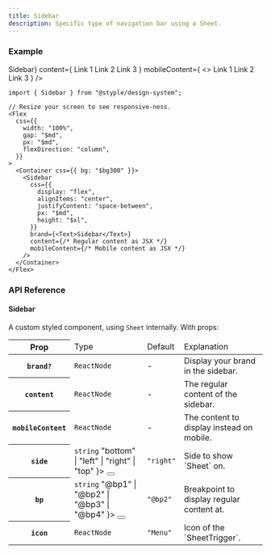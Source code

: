 ```yaml
---
title: Sidebar
description: Specific type of navigation bar using a Sheet.
---
```


### Example

<Preview>
  <Flex
    css={{
      width: "100%",
      gap: "$md",
      px: "$md",
      flexDirection: "column",
    }}
  >
    <Container css={{ bg: "$bg300" }}>
      <Sidebar
        css={{
          display: "flex",
          alignItems: "center",
          justifyContent: "space-between",
          px: "$md",
          height: "$xl",
        }}
        brand={<Text>Sidebar</Text>}
        content={
          <Flex css={{ height: "100%", alignItems: "center" }}>
            <NavLinkItem ghost href="/docs/components/sidebar">Link 1</NavLinkItem>
            <NavLinkItem ghost href="/">Link 2</NavLinkItem>
            <NavLinkItem ghost href="https://www.bitetap.com/">Link 3</NavLinkItem>
          </Flex>
        }
        mobileContent={
          <>
            <NavLinkItem ghost href="/docs/components/sidebar">Link 1</NavLinkItem>
            <NavLinkItem ghost href="/">Link 2</NavLinkItem>
            <NavLinkItem ghost href="https://www.bitetap.com/">Link 3</NavLinkItem>
          </>
        }
      />
    </Container>
  </Flex>
</Preview>

```tsx outline=true
import { Sidebar } from "@styple/design-system";

// Resize your screen to see responsive-ness.
<Flex
  css={{
    width: "100%",
    gap: "$md",
    px: "$md",
    flexDirection: "column",
  }}
>
  <Container css={{ bg: "$bg300" }}>
    <Sidebar
      css={{
        display: "flex",
        alignItems: "center",
        justifyContent: "space-between",
        px: "$md",
        height: "$xl",
      }}
      brand={<Text>Sidebar</Text>}
      content={/* Regular content as JSX */}
      mobileContent={/* Mobile content as JSX */} 
    />
  </Container>
</Flex>
```

### API Reference

#### Sidebar

A custom styled component, using `Sheet` internally. With props:

<Table>
  <Thead>
    <Tr>
      <Th>Prop</Th>
      <Td>Type</Td>
      <Td>Default</Td>
      <Td>Explanation</Td>
    </Tr>
  </Thead>
  <Tbody>
    <Tr>
      <Th>
        <Code>brand?</Code>
      </Th>
      <Td>
        <Code color="normal">ReactNode</Code>
      </Td>
      <Td>-</Td>
      <Td><Text>Display your brand in the sidebar.</Text></Td>
    </Tr>
    <Tr>
      <Th>
        <Code>content</Code>
      </Th>
      <Td>
        <Code color="normal">ReactNode</Code>
      </Td>
      <Td>-</Td>
      <Td><Text>The regular content of the sidebar.</Text></Td>
    </Tr>
    <Tr>
      <Th>
        <Code>mobileContent</Code>
      </Th>
      <Td>
        <Code color="normal">ReactNode</Code>
      </Td>
      <Td>-</Td>
      <Td><Text>The content to display instead on mobile.</Text></Td>
    </Tr>
    <Tr>
      <Th>
        <Code>side</Code>
      </Th>
      <Td>
        <Code color="normal">string</Code>
        <Popover content={
          <Code color="normal">"bottom" | "left" | "right" | "top"</Code>
        }>
          <Button highlight size="circle" css={{
            size: "24px",
            p: 0,
            ml: "$xs",
            lineHeight: 0
          }}><Info size={16} style={{ verticalAlign: "middle" }} /></Button>
        </Popover>
      </Td>
      <Td><Code color="normal">"right"</Code></Td>
      <Td><Text>Side to show `Sheet` on.</Text></Td>
    </Tr>
    <Tr>
      <Th>
        <Code>bp</Code>
      </Th>
      <Td>
        <Code color="normal">string</Code>
        <Popover content={
          <Code color="normal">"@bp1" | "@bp2" | "@bp3" | "@bp4"</Code>
        }>
          <Button highlight size="circle" css={{
            size: "24px",
            p: 0,
            ml: "$xs",
            lineHeight: 0
          }}><Info size={16} style={{ verticalAlign: "middle" }} /></Button>
        </Popover>
      </Td>
      <Td><Code color="normal">"@bp2"</Code></Td>
      <Td><Text>Breakpoint to display regular content at.</Text></Td>
    </Tr>
    <Tr>
      <Th>
        <Code>icon</Code>
      </Th>
      <Td>
        <Code color="normal">ReactNode</Code>
      </Td>
      <Td><Code color="normal">"Menu"</Code></Td>
      <Td><Text>Icon of the `SheetTrigger`.</Text></Td>
    </Tr>
  </Tbody>
</Table>